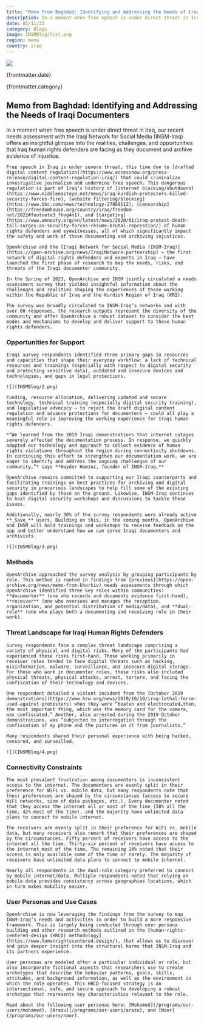 ```yaml
---
title: "Memo from Baghdad: Identifying and Addressing the Needs of Iraqi Documenters"
description: In a moment when free speech is under direct threat in Iraq, our recent needs assessment with the Iraqi Network for Social Media (INSM-Iraq) offers an insightful glimpse into the realities, challenges, and opportunities that Iraq human rights defenders are facing as they document and archive evidence of injustice.
date: 05/11/23
category: Blogs
image: INSMBlog/list.png
region: mena
country: iraq
---
```



<ArticleHeaderSection>

![](INSMBlog/header.png)

{frontmatter.date}

{frontmatter.category}

## Memo from Baghdad: Identifying and Addressing the Needs of Iraqi Documenters

In a moment when free speech is under direct threat in Iraq, our recent needs assessment with the Iraqi Network for Social Media (INSM-Iraq) offers an insightful glimpse into the realities, challenges, and opportunities that Iraq human rights defenders are facing as they document and archive evidence of injustice.

</ArticleHeaderSection>
<ContentSection>

    Free speech in Iraq is under severe threat, this time due to [drafted digital content regulation](https://www.accessnow.org/press-release/digital-content-regulation-iraq/) that could criminalize investigative journalism and undermine free speech. This dangerous regulation is part of Iraq’s history of [internet blocking/shutdowns](https://www.middleeasteye.net/news/iraq-kurdish-protesters-killed-security-forces-fire), [website filtering/blocking](https://www.bbc.com/news/technology-27869112), [censorship](https://freedomhouse.org/country/iraq/freedom-net/2022#footnote3_fhog4n1), and [targeting](https://www.amnesty.org/en/latest/news/2020/01/iraq-protest-death-toll-surges-as-security-forces-resume-brutal-repression/) of human rights defenders and eyewitnesses, all of which significantly impact the safety and work of those documenting and archiving injustices.

    OpenArchive and the [Iraqi Network for Social Media (INSM-Iraq)](https://open-archive.org/news/IraqiNetwork-partnership) – the first network of digital rights defenders and experts in Iraq – have launched the first phase of research to map the needs, risks, and threats of the Iraqi documenter community.

    In the Spring of 2023, OpenArchive and INSM jointly circulated a needs assessment survey that yielded insightful information about the challenges and realities shaping the experiences of those working within the Republic of Iraq and the Kurdish Region of Iraq (KRI).

    The survey was broadly circulated to INSM-Iraq’s networks and with over 80 responses, the research outputs represent the diversity of the community and offer OpenArchive a robust dataset to consider the best modes and mechanisms to develop and deliver support to these human rights defenders.

### Opportunities for Support

    Iraqi survey respondents identified three primary gaps in resources and capacities that shape their everyday workflow: a lack of technical resources and trainings (especially with respect to digital security and protecting sensitive data), outdated and insecure devices and technologies, and gaps in legal protections.

    ![](INSMBlog/2.png)

    Funding, resource allocation, delivering updated and secure technology, technical training (especially digital security training), and legislative advocacy – to reject the draft digital content regulation and advance protections for documenters – could all play a meaningful role in improving the working experience for Iraqi human rights defenders.

    *“We learned from the 2019 Iraqi demonstrations that internet outages severely affected the documentation process. In response, we quickly adapted our technology and approach to collect evidence of human rights violations throughout the region during connectivity shutdowns. In continuing this effort to strengthen our documentation work, we are eager to identify and address the ongoing challenges of our community,”* says **Hayder Hamzoz, founder of INSM-Iraq.**

    OpenArchive remains committed to supporting our Iraqi counterparts and facilitating trainings on best practices for archiving and digital security in precarious landscapes to help fill some of the existing gaps identified by those on the ground. Likewise, INSM-Iraq continues to host digital security workshops and discussions to tackle these issues.

    Additionally, nearly 30% of the survey respondents were already active **_Save_** users. Building on this, in the coming months, OpenArchive and INSM will hold trainings and workshops to receive feedback on the app and better understand how we can serve Iraqi documenters and archivists.

    ![](INSMBlog/3.png)

### Methods

    OpenArchive approached the survey analysis by grouping participants by role. This method is rooted in findings from [previous](https://open-archive.org/news/memo-from-kharkiv) needs assessments through which OpenArchive identified three key roles within communities: **documenter** (one who records and documents evidence first-hand), **receiver** (one who oversees and manages the reception, organization, and potential distribution of media/data), and **dual-role** (one who plays both a documenting and receiving role in their work).

### Threat Landscape for Iraqi Human Rights Defenders

    Survey respondents face a complex threat landscape comprising a variety of physical and digital risks. Many of the participants had experienced these risks first-hand. Those working primarily in receiver roles tended to face digital threats such as hacking, misinformation, malware, surveillance, and insecure digital storage. For those who work in documenter roles, these risks also included physical threats, physical attacks, arrest, torture, and facing the confiscation of their technology and devices.

    One respondent detailed a violent incident from the [October 2019 demonstrations](https://www.hrw.org/news/2019/10/10/iraq-lethal-force-used-against-protesters) when they were “beaten and electrocuted…then, the most important thing, which was the memory card for the camera, was confiscated.” Another, also arrested during the 2019 October demonstrations, was “subjected to interrogation through the confiscation of my phone and the pictures in it from journalists.”

    Many respondents shared their personal experience with being hacked, censored, and surveilled.

    ![](INSMBlog/4.png)

### Connectivity Constraints

    The most prevalent frustration among documenters is inconsistent access to the internet. The documenters are evenly split in their preference for WiFi vs. mobile data, but many respondents note that their preferences are shaped by the circumstances (access to secure WiFi networks, size of data packages, etc.). Every documenter noted that they access the internet all or most of the time (58% all the time, 42% most of the time), and the majority have unlimited data plans to connect to mobile internet.

    The receivers are evenly split in their preference for WiFi vs. mobile data, but many receivers also remark that their preferences are shaped by the circumstances. Fifty percent of receivers have access to the internet all the time. Thirty-six percent of receivers have access to the internet most of the time. The remaining 14% noted that their access is only available some of the time or rarely. The majority of receivers have unlimited data plans to connect to mobile internet.

    Nearly all respondents in the dual-role category preferred to connect by mobile internet/data. Multiple respondents noted that relying on mobile data provides consistency across geographies locations, which in turn makes mobility easier.

### User Personas and Use Cases

    OpenArchive is now leveraging the findings from the survey to map INSM-Iraq’s needs and activities in order to build a more responsive framework. This is largely being conducted through user persona building and other research methods outlined in the [human-rights-centered-design (HRCD) methodology](https://www.humanrightscentered.design/), that allows us to discover and gain deeper insight into the structural harms that INSM-Iraq and its partners experience.

    User personas are modeled after a particular individual or role, but also incorporate fictional aspects that researchers use to create archetypes that describe the behavior patterns, goals, skills, attitudes, and background information, as well as the environment in which the role operates. This HRCD-focused strategy is an intersectional, safe, and secure approach to developing a robust archetype that represents key characteristics relevant to the role.

    Read about the following user personas here: [Mohamed](/programs/our-users/mohamed), [Arazu](/programs/our-users/arazu), and [Noor](/programs/our-users/noor).

</ContentSection>

